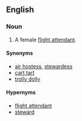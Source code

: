 ==English==

===Noun===
{{en-noun}} 

# {{aviation|dated|pejorative}} A female [[flight attendant]].

====Synonyms====
* [[air hostess]], [[stewardess]]
* [[cart tart]]
* [[trolly dolly]]

====Hypernyms====
* [[flight attendant]]
* [[steward]]